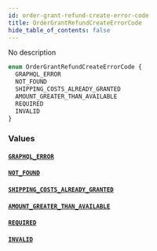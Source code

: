 ```yaml
---
id: order-grant-refund-create-error-code
title: OrderGrantRefundCreateErrorCode
hide_table_of_contents: false
---
```


No description

```graphql
enum OrderGrantRefundCreateErrorCode {
  GRAPHQL_ERROR
  NOT_FOUND
  SHIPPING_COSTS_ALREADY_GRANTED
  AMOUNT_GREATER_THAN_AVAILABLE
  REQUIRED
  INVALID
}
```

### Values

#### [`GRAPHQL_ERROR`](#)

#### [`NOT_FOUND`](#)

#### [`SHIPPING_COSTS_ALREADY_GRANTED`](#)

#### [`AMOUNT_GREATER_THAN_AVAILABLE`](#)

#### [`REQUIRED`](#)

#### [`INVALID`](#)
